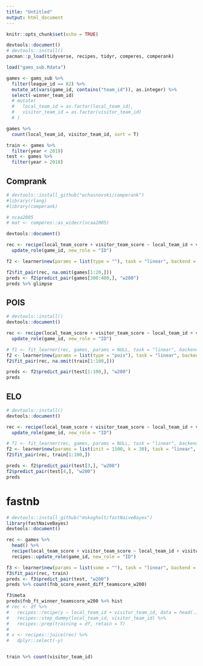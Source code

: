 ```yaml
---
title: "Untitled"
output: html_document
---
```


```r
knitr::opts_chunk$set(echo = TRUE)
```


```r
devtools::document()
# devtools::install()
pacman::p_load(tidyverse, recipes, tidyr, comperes, comperank)
```



```r
load("gams_sub.Rdata")

games <- gams_sub %>%
  filter(league_id == 82) %>%
  mutate_at(vars(game_id, contains("team_id")), as.integer) %>%
  select(-winner_team_id)
  # mutate(
  #   local_team_id = as.factor(local_team_id),
  #   visitor_team_id = as.factor(visitor_team_id)
  # ) 

games %>% 
  count(local_team_id, visitor_team_id, sort = T)

train <- games %>% 
  filter(year < 2019)
test <- games %>% 
  filter(year > 2018)
```


## Comprank

```r
# devtools::install_github("echasnovski/comperank")
#library(rlang)
#library(comperank)

# ncaa2005
# mat <- comperes::as_widecr(ncaa2005)

devtools::document()

rec <- recipe(local_team_score + visitor_team_score ~ local_team_id + visitor_team_id + game_id, data = head(games)) %>%
  update_role(game_id, new_role = "ID")

f2 <- learner$new(params = list(type = ""), task = "linear", backend = "comperank")

f2$fit_pair(rec, na.omit(games[1:20,]))
preds <- f2$predict_pair(games[300:400,], "w200")
preds %>% glimpse
```


## POIS

```r
# devtools::install()
devtools::document()

rec <- recipe(local_team_score + visitor_team_score ~ local_team_id + visitor_team_id + game_id, data = head(games)) %>%
  update_role(game_id, new_role = "ID")

# f1 <- fit_learner(rec, games, params = NULL, task = "linear", backend = "goalmodel")
f2 <- learner$new(params = list(type = "pois"), task = "linear", backend = "goalmodel")
f2$fit_pair(rec, na.omit(train[1:100,]))

preds <- f2$predict_pair(test[1:100,], "w200")
preds
```


## ELO

```r
# devtools::install()
devtools::document()

rec <- recipe(local_team_score + visitor_team_score ~ local_team_id + visitor_team_id + game_id, data = head(games)) %>%
  update_role(game_id, new_role = "ID")

# f1 <- fit_learner(rec, games, params = NULL, task = "linear", backend = "goalmodel")
f2 <- learner$new(params = list(init = 1500, k = 30), task = "linear", backend = "elo")
f2$fit_pair(rec, train[1:100,])

preds <- f2$predict_pair(test[3,], "w200")
f2$predict_pair(test[4,], "w200")
preds
```


# fastnb

```r
# devtools::install_github("mskogholt/fastNaiveBayes")
library(fastNaiveBayes)
devtools::document()

rec <- games %>%
  head() %>%
  recipe(local_team_score + visitor_team_score ~ local_team_id + visitor_team_id + game_id, data = .) %>%
  recipes::update_role(game_id, new_role = "ID")

f3 <- learner$new(params = list(some = ""), task = "linear", backend = "fastnb")
f3$fit_pair(rec, train)
preds <- f3$predict_pair(test, "w200")
preds %>% count(fnb_score_event_diff_teamscore_w200)

f3$meta
preds$fnb_ft_winner_teamscore_w200 %>% hist
# rec <- df %>%
#   recipes::recipe(y ~ local_team_id + visitor_team_id, data = head(.)) %>%
#   recipes::step_dummy(local_team_id, visitor_team_id) %>%
#   recipes::prep(training = df, retain = T)
# 
# x <- recipes::juice(rec) %>%
#   dplyr::select(-y)


train %>% count(visitor_team_id)
```






